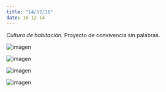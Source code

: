 ```yaml
---
title: "14/12/16"
date: 16-12-14
---
```


_Cultura de habitación._ Proyecto de convivencia sin palabras.

![imagen](./imagenes/varios-32.jpg)

![imagen](./imagenes/varios-33.jpg)

![imagen](./imagenes/varios-34.jpg)

![imagen](./imagenes/varios-35.jpg)
